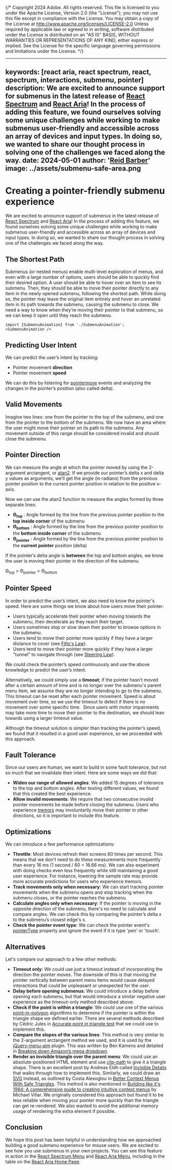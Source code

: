 {/* Copyright 2024 Adobe. All rights reserved.
This file is licensed to you under the Apache License, Version 2.0 (the "License");
you may not use this file except in compliance with the License. You may obtain a copy
of the License at http://www.apache.org/licenses/LICENSE-2.0
Unless required by applicable law or agreed to in writing, software distributed under
the License is distributed on an "AS IS" BASIS, WITHOUT WARRANTIES OR REPRESENTATIONS
OF ANY KIND, either express or implied. See the License for the specific language
governing permissions and limitations under the License. */}



---
keywords: [react aria, react spectrum, react, spectrum, interactions, submenu, pointer]
description: We are excited to announce support for submenus in the latest release of [React Spectrum](https://react-spectrum.adobe.com/react-spectrum/Menu.html#submenus) and [React Aria](https://react-spectrum.adobe.com/react-aria/Menu.html#submenus)! In the process of adding this feature, we found ourselves solving some unique challenges while working to make submenus user-friendly and accessible across an array of devices and input types. In doing so, we wanted to share our thought process in solving one of the challenges we faced along the way.
date: 2024-05-01
author: '[Reid Barber](https://github.com/reidbarber)'
image: ../assets/submenu-safe-area.png
---

# Creating a pointer-friendly submenu experience

We are excited to announce support of submenus in the latest release of [React Spectrum](https://react-spectrum.adobe.com/react-spectrum/Menu.html#submenus) and [React Aria](https://react-spectrum.adobe.com/react-aria/Menu.html#submenus)! In the process of adding this feature, we found ourselves solving some unique challenges while working to make submenus user-friendly and accessible across an array of devices and input types. In doing so, we wanted to share our thought process in solving one of the challenges we faced along the way.

## The Shortest Path

Submenus (or nested menus) enable multi-level exploration of menus, and even with a large number of options, users should be able to quickly find their desired option. A user should be able to hover over an item to see its submenu. Then, they should be able to move their pointer directly to any item in the newly opened submenu, following the shortest path. While doing so, the pointer may leave the original item entirely and hover an unrelated item in its path towards the submenu, causing the submenu to close. We need a way to know when they’re moving their pointer to that submenu, so we can keep it open until they reach the submenu.

```tsx snippet
import {SubmenuAnimation} from './SubmenuAnimation';
<SubmenuAnimation />
```

## Predicting User Intent

We can predict the user’s intent by tracking: 

* Pointer movement **direction**
* Pointer movement **speed**

We can do this by listening for [pointermove](https://developer.mozilla.org/en-US/docs/Web/API/Element/pointermove_event) events and analyzing the changes in the pointer’s position (also called delta).

## Valid Movements

Imagine two lines: one from the pointer to the top of the submenu, and one from the pointer to the bottom of the submenu. We now have an area where the user might move their pointer on its path to the submenu. Any movement outside of this range should be considered invalid and should close the submenu.  

<SubmenuSafeArea
  role="img"
  aria-label="Diagram showing safe area triangle drawn between pointer and submenu" />

## Pointer Direction

We can measure the angle at which the pointer moved by using the 2-argument arctangent, or [atan2](https://en.wikipedia.org/wiki/Atan2). If we provide our pointer’s delta x and delta y values as arguments, we’ll get the angle (in radians) from the previous pointer position to the current pointer position in relation to the positive x-axis.

<SubmenuAtan2
  role="img"
  aria-label="Diagram showing atan2 value as angle between the X axis and some line on a cartesian plane" />

Now we can use the atan2 function to measure the angles formed by three separate lines:

* **Θ<sub>top</sub>** : Angle formed by the line from the previous pointer position to the **top inside corner** of the submenu
* **Θ<sub>bottom</sub>** : Angle formed by the line from the previous pointer position to the **bottom inside corner** of the submenu
* **Θ<sub>pointer</sub>** : Angle formed by the line from the previous pointer position to the **current pointer** position (delta)

<SubmenuAtan2FromPointer
  role="img"
  aria-label="Diagram showing triangles formed between pointer and various points on submenu" />

If the pointer’s delta angle is **between** the top and bottom angles, we know the user is moving their pointer in the direction of the submenu.

<p style={{textAlign: 'center', fontSize: 'xx-large'}}>Θ<sub>top</sub> > Θ<sub>pointer</sub> > Θ<sub>bottom</sub></p>

## Pointer Speed

In order to predict the user’s intent, we also need to know the pointer's speed. Here are some things we know about how users move their pointer:

* Users typically accelerate their pointer when moving towards the submenu, then decelerate as they reach their target. 
* Users sometimes stop or slow down their pointer to browse options in the submenu.
* Users tend to move their pointer more quickly if they have a larger distance to cover (see [Fitts's Law](https://en.wikipedia.org/wiki/Fitts%27s_law)).
* Users tend to move their pointer more quickly if they have a larger "tunnel" to navigate through (see [Steering Law](https://en.wikipedia.org/wiki/Steering_law)).

We could check the pointer’s speed continuously and use the above knowledge to predict the user’s intent.

Alternatively, we could simply use a **timeout**; if the pointer hasn’t moved after a certain amount of time and is no longer over the submenu's parent menu item, we assume they are no longer intending to go to the submenu. This timeout can be reset after each pointer movement.
Speed is about movement over time, so we use the timeout to detect if there is no movement over some specific time.   Since users with motor impairments may take more time to move their pointer to the destination, we should lean towards using a larger timeout value.

Although the timeout solution is simpler than tracking the pointer’s speed, we found that it resulted in a good user experience, so we proceeded with this approach.

## Fault Tolerance

Since our users are human, we want to build in some fault tolerance, but not so much that we invalidate their intent. Here are some ways we did that:
* **Widen our range of allowed angles**: We added 15 degrees of tolerance to the top and bottom angles. After testing different values, we found that this created the best experience.
* **Allow invalid movements**: We require that two consecutive invalid pointer movements be made before closing the submenu. Users who experience [tremors](https://en.wikipedia.org/wiki/Tremor) may involuntarily move their pointer in other directions, so it is important to include this feature.  

## Optimizations

We can introduce a few performance optimizations:

* **Throttle**: Most devices refresh their screens 60 times per second. This means that we don't need to do these measurements more frequently than every 16 ms (1 second / 60 = 16.66 ms). We can also experiment with doing checks even less frequently while still maintaining a good user experience. For instance, lowering the sample rate may provide more accurate predictions for users who experience tremors.
* **Track movements only when necessary**: We can start tracking pointer movements when the submenu opens and stop tracking when the submenu closes, or the pointer reaches the submenu. 
* **Calculate angles only when necessary**: If the pointer is moving in the opposite direction of the submenu, there's no need to calculate and compare angles. We can check this by comparing the pointer’s delta x to the submenu’s closest edge's x.
* **Check the pointer event type**: We can check the pointer event's [pointerType](https://developer.mozilla.org/en-US/docs/Web/API/PointerEvent/pointerType) property and ignore the event if it is type 'pen' or 'touch'.

## Alternatives

Let's compare our approach to a few other methods:

* **Timeout only**: We could use just a timeout instead of incorporating the direction the pointer moves. The downside of this is that moving the pointer vertically between parent menu items would cause delayed interactions that could be unpleasant or unexpected for the user.
* **Delay before opening submenus**: We could introduce a delay before opening each submenu, but that would introduce a similar negative user experience as the timeout-only method described above.
* **Check if the point is within a triangle**: We could use one of the various [point-in-polygon](https://en.wikipedia.org/wiki/Point_in_polygon) algorithms to determine if the pointer is within the triangle shape we defined earlier. There are several methods described by Cédric Jules in [Accurate point in triangle test](https://totologic.blogspot.com/2014/01/accurate-point-in-triangle-test.html) that we could use to implement this.
* **Compare the slopes of the various lines**: This method is very similar to the 2-argument arctangent method we used, and it is used by the [jQuery-menu-aim](https://github.com/kamens/jQuery-menu-aim) plugin. This was written by Ben Kamens and detailed in [Breaking down Amazon’s mega dropdown](https://bjk5.com/post/44698559168/breaking-down-amazons-mega-dropdown).
* **Render an invisible triangle over the parent menu**: We could use an absolute-positioned HTML element and use [clip-path](https://developer.mozilla.org/en-US/docs/Web/CSS/clip-path) to give it a triangle shape. There is an excellent post by Andreas Eldh called [Invisible Details](https://medium.com/linear-app/invisible-details-2ca718b41a44) that walks through how to implement this. Similarly, we could draw an [SVG](https://developer.mozilla.org/en-US/docs/Web/SVG) instead, as outlined by Costa Alexoglou in [Better Context Menus With Safe Triangles](https://www.smashingmagazine.com/2023/08/better-context-menus-safe-triangles/). This method is also mentioned in [Building like it's 1984: A comprehensive guide to creating intuitive context menus](https://height.app/blog/guide-to-build-context-menus) by Michael Villar. We originally considered this approach but found it to be less reliable when moving your pointer more quickly than the triangle can get re-rendered. We also wanted to avoid the additional memory usage of rendering the extra element if possible.

## Conclusion

We hope this post has been helpful in understanding how we approached building a good submenu experience for mouse users. We are excited to see how you use submenus in your own projects. You can see this feature in action in the [React Spectrum Menu](https://react-spectrum.adobe.com/react-spectrum/Menu.html#submenus) and [React Aria Menu](https://react-spectrum.adobe.com/react-aria/Menu.html#submenus), including in the table on the [React Aria Home Page](https://react-spectrum.adobe.com/react-aria/).